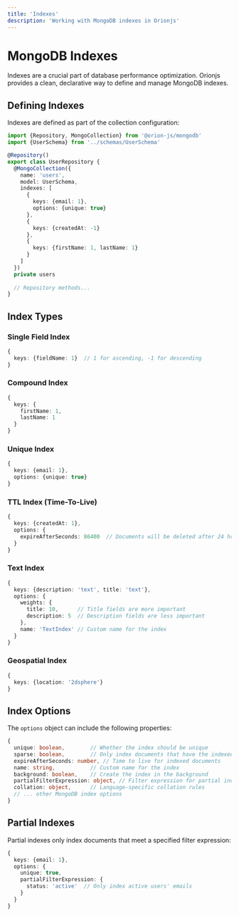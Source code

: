 ```yaml
---
title: 'Indexes'
description: 'Working with MongoDB indexes in Orionjs'
---
```


# MongoDB Indexes

Indexes are a crucial part of database performance optimization. Orionjs provides a clean, declarative way to define and manage MongoDB indexes.

## Defining Indexes

Indexes are defined as part of the collection configuration:

```typescript
import {Repository, MongoCollection} from '@orion-js/mongodb'
import {UserSchema} from '../schemas/UserSchema'

@Repository()
export class UserRepository {
  @MongoCollection({
    name: 'users',
    model: UserSchema,
    indexes: [
      {
        keys: {email: 1},
        options: {unique: true}
      },
      {
        keys: {createdAt: -1}
      },
      {
        keys: {firstName: 1, lastName: 1}
      }
    ]
  })
  private users
  
  // Repository methods...
}
```

## Index Types

### Single Field Index

```typescript
{
  keys: {fieldName: 1}  // 1 for ascending, -1 for descending
}
```

### Compound Index

```typescript
{
  keys: {
    firstName: 1,
    lastName: 1
  }
}
```

### Unique Index

```typescript
{
  keys: {email: 1},
  options: {unique: true}
}
```

### TTL Index (Time-To-Live)

```typescript
{
  keys: {createdAt: 1},
  options: {
    expireAfterSeconds: 86400  // Documents will be deleted after 24 hours
  }
}
```

### Text Index

```typescript
{
  keys: {description: 'text', title: 'text'},
  options: {
    weights: {
      title: 10,      // Title fields are more important
      description: 5  // Description fields are less important
    },
    name: 'TextIndex' // Custom name for the index
  }
}
```

### Geospatial Index

```typescript
{
  keys: {location: '2dsphere'}
}
```

## Index Options

The `options` object can include the following properties:

```typescript
{
  unique: boolean,        // Whether the index should be unique
  sparse: boolean,        // Only index documents that have the indexed field
  expireAfterSeconds: number, // Time to live for indexed documents
  name: string,           // Custom name for the index
  background: boolean,    // Create the index in the background
  partialFilterExpression: object, // Filter expression for partial indexes
  collation: object,      // Language-specific collation rules
  // ... other MongoDB index options
}
```

## Partial Indexes

Partial indexes only index documents that meet a specified filter expression:

```typescript
{
  keys: {email: 1},
  options: {
    unique: true,
    partialFilterExpression: {
      status: 'active'  // Only index active users' emails
    }
  }
}
```